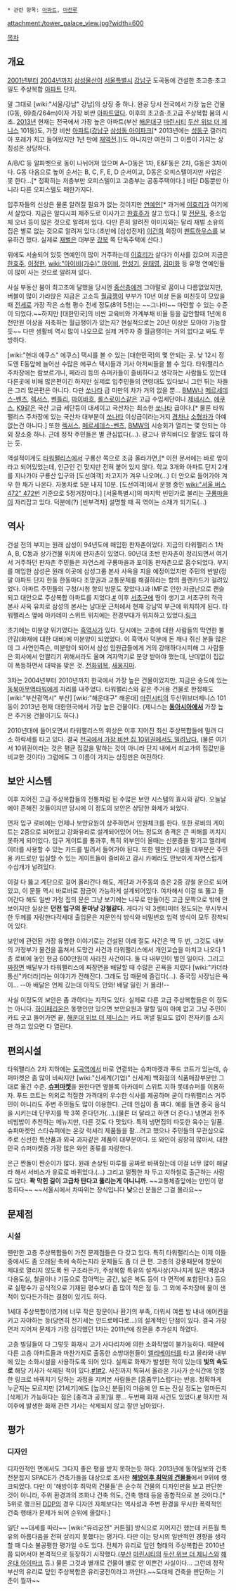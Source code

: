  * 관련 항목: [[아파트]], [[마천루]]

attachment:/tower_palace_view.jpg?width=600

[[목차]]
== 개요 ==
[[2001년]]부터 [[2004년]]까지 [[삼성물산]]이 [[서울특별시]] [[강남구]] 도곡동에 건설한 초고층·초고밀도 주상복합 [[아파트]] 단지.

말 그대로 [wiki:"서울/강남" 강남]의 상징 중 하나. 완공 당시 전국에서 가장 높은 건물(G동, 69층/264m)이자 가장 비싼 [[아파트]]였다. 이후의 초고층·초고급 주상복합 붐의 시초. [[2013년]] 현재는 전국에서 가장 높은 아파트(부산 [[해운대구]] [[마린시티]] [[해운대 위브 더 제니스|두산 위브 더 제니스]] 101동)도, 가장 비싼 [[아파트]]([[강남구]] [http://isplus.live.joins.com/news/article/article.asp?total_id=16042958&cloc= 삼성동 아이파크][* 2013년에는 [[성동구]] 갤러리아 포레가 치고 들어왔지만 1년 만에 [http://www.newsprime.co.kr/news/article.html?no=289592 재역전].])도 아니지만 여전히 그 이름이 가지는 상징성은 상당하다.

A/B/C 등 알파벳으로 동이 나뉘어져 있으며 A~D동은 1차, E&F동은 2차, G동은 3차이다. G동 다음으로 높이 순서는 B, C, F, E, D 순서이고, D동은 오피스텔이지만 사업은 못 한다...[* 정확히는 저층부만 오피스텔이고 고층부는 공동주택이다.] 비단 D동뿐만 아니라 다른 오피스텔도 매한가지다.

입주자들의 신상은 물론 알려질 필요가 없는 것이지만 [[연예인]][* 과거에 [[이효리]]가 여기에서 살았다. 지금은 알다시피 제주도로 이사가고 [[한효주]]가 살고 있다.] 및 [[전문직]], 중소업체 오너 등이 많은 것으로 알려져 있다. 다만 흔히 알려진 이미지와는 달리 재벌 소유의 집은 별로 없는 것으로 알려져 있다.(초반에 [삼성전자] [[이건희]] 회장이 [[펜트하우스]]를 보유하긴 했다. 실제로 [[재벌]]은 대부분 [[강북]] 쪽 단독주택에 산다.)

위에도 서술되어 있듯 연예인이 많이 거주하는데 [[이효리]]가 살다가 이사를 갔으며 지금은 [[한효주]], [[이정현]], [[wiki:"아이비(가수)" 아이비]], [[안성기]], [[윤태영]], [[김미화]] 등 유명 연예인들이 많이 사는 것으로 알려져 있다.

사실 부동산 붐이 최고조에 달했을 당시엔 [[중산층]]에겐 그야말로 꿈이나 다름없었지만, 버블이 많이 가라앉은 지금은 고소득 [[월급쟁이]] 부부가 10년 이상 돈을 미친듯이 모았을 때 [[전세]]로 가장 작은 소형 평수 전세 정도(8억 5천)는 ~~그나마~~ 마련할 수 있는 수준이 되었다.~~하지만 [대한민국]의 비싼 교육비와 가계부채 비율 등을 감안할때 1년에 8천만원 이상을 저축하는 월급쟁이가 있는지? 현실적으로는 20년 이상은 모아야 가능할듯~~ 다만 생활비 역시 많이 나오므로 실제 거주자 중 월급쟁이는 거의 없다고 봐도 무방하다.

[wiki:"현대 에쿠스" 에쿠스] 택시를 볼 수 있는 [대한민국]의 몇 안되는 곳. 낮 12시 정도엔 E동앞에 늘어선 수많은 에쿠스 택시들과 기사 아저씨들을 볼 수 있다. 타워팰리스 주차장에는 람보르기니, 페라리 등의 슈퍼카들이 즐비하다고 생각하는 사람들도 있는데 다른곳에 비해 많은편이긴 하지만 실제로 입주민들의 연령대도 있다보니 그런 튀는 차들은 그리 많은편은 아니다. 다만 [[쏘나타]] 급 미만의 차가 거의 없을 뿐... [[BMW]]나 [[메르세데스-벤츠]], [[렉서스]], [[벤틀리]], [[마이바흐]], [[롤스로이스]]같은 고급 수입세단이나 [[현대 제네시스|제네시스]], [[현대 에쿠스|에쿠스]], [[기아 K9|K9]]같은 국산 고급 세단등이 대세이고 국산차는 최소한 [[쏘나타]] 급이다.[* 물론 타워팰리스 주차장에 있는 국산차 대부분이 [[쏘나타]] 이상급이라는거지 [[경차]]나 [[소형차]]가 아예 없는건 아니다.] 또한 [[렉서스]], [[메르세데스-벤츠]], [[BMW]]의 시승회가 열리는 몇 안되는 야외 장소중 하나. 근데 정작 주민들은 별 관심없다(...). 광고나 뮤직비디오 촬영도 많이 하는 듯.

역설적이게도 [[타워팰리스]]에서 구룡산 쪽으로 조금 올라가면,[* 이전 문서에는 바로 앞이라고 되어있었는데, 인근인 건 맞지만 전혀 붙어 있지 않다. 학교 3개와 아파트 단지 2개를 지나가야 구룡산 입구와 [도선여객] 차고지가 겨우 나오며(...) 더 안으로 들어가야 겨우 한 채가 나온다. 자동차로 5분 내지 10분. [도선여객]에서 운행 중인 [[wiki:"서울 버스 472" 472번]] 기준으로 5정거장이다.] [서울특별시]의 마지막 빈민가로 불리는 [[구룡마을]]이 자리잡고 있다. 덕분에(?) [빈부격차] 설명할 때 꼭 엮이는 소재가 되기도(...)
== 역사 ==
건설 전의 부지는 원래 삼성이 94년도에 매입한 판자촌이었다. 지금의 타워펠리스 1차 A, B, C동과 상가건물 위치에 판자촌이 있었다. 90년대 초반 판자촌이 정리되면서 여기서 거주하던 판자촌 주민들은 자연스레 구룡마을과 포이동 판자촌으로 흡수되었다. 부지를 매입한 삼성은 원래 이곳에 삼성그룹 본사 사옥을 지을 예정이었지만 주민의 반발(정말 아파트 단지 한동 한동마다 조망권과 교통문제를 해결하라는 항의 플랜카드가 걸려있었다. 아파트 주민들의 구청/시청 항의 방문도 잦았다.)과 IMF로 인한 자금난으로 캔슬되고 대안으로 주상복합 아파트를 지었다.[http://weekly.donga.com/docs/magazine/weekly/2002/11/07/200211070500035/200211070500035_1.html #] 이후 [[서초구]]에 땅이 생기고 서초구의 적극 본사 사옥 유치로 삼성의 본사는 남대문 근처에서 현재 강남역 부근에 위치하게 된다. 타워펠리스 옆에 아카데미 스위트 위치에는 전경부대가 위치하고 있었다.[http://gall.dcinside.com/list.php?id=building&no=2027 링크]

초기에는 미분양 위기였다는 [[흑역사]]가 있다. 당시에는 고층에 대한 사람들의 막연한 불안감(화재에 대한 대비)에 미분양이 되었었다. 이 흑역사 덕분에 돈 깨나 쥐신 분들 많은데 그 사연인즉슨, 미분양이 되어서 삼성 임원급들에게 거의 강매하다시피해 그 사람들은 회사에서 안짤리기 위해서라도 울며 겨자먹기로 분양 받아야 했는데, 난데없이 집값이 폭등하면서 대박을 맞은 것. [[전화위복]], [[새옹지마]].

3차는 2004년부터 2010년까지 한국에서 가장 높은 건물이었지만, 지금은 송도에 있는 [[동북아무역타워]]에게 자리를 내주었다. 타워팰리스와 같은 주거용 건물로 한정해도 [wiki:"부산광역시" 부산] [wiki:"해운대구" 해운대] [[마린시티]]의 두산위브더제니스 101동이 2013년 현재 대한민국에서 가장 높은 건물이다. (제니스는 '''[[동아시아]]에서''' 가장 높은 주거용 건물이기도 하다.)

2010년대에 들어오면서 타워팰리스의 위상은 이후 지어진 최신 주상복합들에 밀려 다소 하락세를 타고 있다. 결국 [http://news.heraldcorp.com/view.php?ud=20130429000651&md=20130502004509_AS 전국에서 가장 비싼 집 10위권에서도 밀려났다.] (물론 여기서 10위권이라는 것은 평균 집값을 말하는 것이 아니라 단지 내에서 최고가의 집값만을 비교한 것이다) 그럼에도 그 이름이 가지는 상징만은 여전하다.

== 보안 시스템 ==
이후 지어진 고급 주상복합들의 전통처럼 된 수많은 보안 시스템의 효시와 같다. 오늘날에야 흔해진 것들이지만 당시에 이 정도의 보안은 상당한 화제가 되었다.

먼저 입구 로비에는 언제나 보안요원이 상주하면서 인원체크를 한다. 또한 로비의 게이트는 2중으로 되어있고 강화유리로 설계되어있어 어느 정도의 충격은 큰 피해를 끼치지 못하게 되어있다. 입구 게이트를 통과후, 특히 외부인이 올때는 신분증을 맡기고 엘리베이터를 사용할 수 있는 카드를 빌려서 들어가야 된다. 또한 웬만한 시설들 대부분은 주민용 카드로만 입실할 수 있는 게이트들이 즐비하고 감시 카메라도 안보이게 자연스럽게 수십개가 널려있다.

이걸 다 뚫고 계단으로 걸어 올라간다 해도, 계단과 거주동의 층은 2중 강철 문으로 되어있고, 이 문들 역시 바로바로 잠금이 가능하게 설계되어있다. 여차해서 이걸 또 뚫고 들어간다 해도 일반 가정 집의 문은 그냥 보기에는 나무로 만들어진 고급 문짝으로 밖에 안보이지만 실상은 '''던전 입구의 문마냥 강철같다.''' 게다가 약 3센티미터 정도되는 무시무시한 두께를 자랑한다각세대 출입문은 지문인식 방식와 비밀번호 입력 방식이 모두 장착되어 있다. 


보안에 관련된 가장 유명한 이야기로는 건설된 이래 절도 사건은 딱 두 번, 그것도 내부의 가정부가 물건을 훔쳐서 도망간 사건과 타워팰리스에서 개인교습을 마치고 나오다 1층 로비에 놓인 현금 600만원이 사라진 사건이다. 둘 다 내부인이 벌인 일이다. 그리고 [[짜장면]] 배달부가 타워팰리스에 짜장면을 배달할 때 수많은 곤욕을 치렀다 [wiki:"카더라 통신"카더라]라는 이야기가 전해진다. 그래도 팁 때문에 즐겁다(...). 중국집 사장님은 욕이... --아 배달은 언제 갔는데 아직도 안와! 배달 밀린 거 몰라!--

사실 이정도의 보안은 좀 과하다는 지적도 있다. 실제로 다른 고급 주상복합들은 이 정도는 아니다. [[하이페리온]]은 동행인만 있으면 보안요원과 말할 일이 아예 없고 그냥 주민이 카드 긋고 들어가면 끝, [[해운대 위브 더 제니스]]는 카드 꺼낼 필요도 없이 전자키를 소지만 하고 있으면 다 열린다.

== 편의시설 ==
타워팰리스 2차 지하에는 [[도곡역]]에서 바로 연결되는 슈퍼마켓과 푸드 코트가 있는데, 슈퍼마켓은 좀 많이 비싸지만 [wiki:"신세계(기업)" 신세계] 백화점의 식품매장부분만 그대로 옮긴 수준. '''[[슈퍼마켓]]'''을 원한다면 옆블록 아카데미 스위트 지하 롯데슈퍼를 이용하자. 푸드 코트는 의외로 적절한 가격대의 우수한 식사를 제공하며 굳이 타워팰리스 거주민이 아니라도 주변 주민들도 많이 이용한다. 근데 인심이 좀 짜다. 예를 들면 중국 음식을 시키는데 단무지를 딱 3쪽 준다던가(...).(물론 더 달라고 하면 더 준다.) 냉면과 전주비빔밥이 추천하는 메뉴지만, 다른 것도 다 맛있다. 특히 냉면집의 따듯한 육수는 일품. 슈퍼마켓인 스타슈퍼에는 온갖 럭셔리 제품들을 팔...려고 했으나 주민들의 무관심으로 주로 신선한 특산품과 외국 과자같은 제품이 대부분이다. 또 와인이 굉장히 많아서, 대한민국 슈퍼마켓중 가장 많은 와인 종류를 자랑한다.

은근 짠돌이 짠순이가 많다. 원래 손상된 마루를 공짜로 바꿔줬는데 이걸 너무 많이 해달라 해서 서비스가 유료로 바뀌었다.(...) 그리고 멀쩡한 차 두고 지하철로 출근하는 사람도 많다. '''꽉 막힌 길이 고급차 탄다고 뚫리는게 아니니까.''' ~~교통체증앞에는 만인이 평등하다~~ ~~서울시에서 차따위는 장식입니다 '''낮'''으신 분들은 그걸 몰라요~~ 

== 문제점 ==
=== 시설 ===
웬만한 고층 주상복합들이 가진 문제점들은 다 갖고 있다. 특히 타워팰리스는 이제 이들 중에서도 좀 오래된 축에 속하는지라 문제들도 좀 더 큰 편. 고층의 강풍때문에 창문이 제대로 열리지 않도록 된 구조라든가, 주상복합 특유의 설계사상(지나치게 많은 벽장과 다용도실, 철골이나 기둥으로 잡아먹는 공간, 넓은 복도 등이 다 면적에 포함된다.) 등으로 실평수가 공식적으로 기재된 평수보다 좀 많이 작은 점 등. 그 외에 주차장에 물이 샌 적이 있다든가하는 결점이 있기도 하다.

1세대 주상복합이였기에 너무 작은 창문이나 환기의 부족, 더워서 여름 밤 내내 에어컨을 키고 자야하는 등(당연히 전기세는 안드로메다로...)의 설계적인 단점이 있다. 결국 가장 먼저 지어져 문제가 가장 심각했던 1차는 2011년에 창문을 추가설치 하였다.

고층 빌딩들이 다 그렇듯 화재시 고가 사다리차에 의한 소화작업이 불가능하다. 때문에 다른 고층 아파트들과 마찬가지로 출동한 소방대원들이 [[엘리베이터]]를 타고 올라와 내부에 있는 소화시설을 사용하도록 되어 있다. 실제로 화재가 발생한 적이 있는데 '''빛의 속도로''' 해당 기사가 삭제된 적이 있다.[http://www.mediatoday.co.kr/news/quickViewArticleView.html?idxno=72708 #1][http://www.pressian.com/article/article.asp?article_num=60080916164543&Section= #2]. 
사진까지 찍혀서 올라온 기사가 순식간에 엉뚱한 링크로 바꿔치기 당하는 과정을 지켜본 사람들은 [흠좀무]스럽다는 반응. 정확하게 누군지는 모르지만 [21세기]에도 [높으신 분들]의 마음에 안 드는 진실 정도는 얼마든지 [삭제]가 가능하다는 점은 [충격과 공포]일 뿐... 두번째 화재 사건도 있었다.[http://www.newsprime.co.kr/news/articleView.html?idxno=73065 #]
하지만 저 이후에 발생한 화재 관련 기사는 삭제되지 않고 잘만 남아있다.

== 평가 ==
=== 디자인 ===
디자인적인 면에서도 그다지 좋은 평을 받지 못하는듯 하다. 2013년에 동아일보와 건축전문잡지 SPACE가 건축가들을 대상으로 조사한 '''[[해방이후 최악의 건물들]]'''에서 9위에 랭크되었다. 다만 이 '해방이후 최악의 건물들'은 순수히 건물의 디자인만을 보고 판단한 것이 아니라, 주위 환경과의 조화나 건축 의도, 건축 행태 등을 종합적으로 본 것이다.[* 5위로 랭크된 [[DDP]]의 경우 디자인 자체보다는 역사성과 주변 환경을 무시한 폭력적인 건축 행태가 문제가 되어 순위에 올랐다.]

일단 ~~대세를 따라~~ [wiki:"유리궁전" 커튼월] 방식으로 지어지긴 했는데 커튼월 특유의 아름다움을 전혀 살리지 못했다는 평가다. 다만 이는 당시의 일반적인 경향을 생각할 때 다소 불공평한 평가일 수도 있다. 전체가 유리로 덮인 형태의 주상복합은 2010년쯤 되어서야 본격적으로 등장하기 시작했다.([[부산]] [[마린시티]]의 [[해운대 위브 더 제니스|두산 위브 더 제니스]]와 [[해운대 아이파크]] 등.) 물론 그것과 별개로 건물이 별로 안 이쁜건 사실이다... 그런데 정작 부산의 유리로 덮인 주상복합은 유리궁전이라고 까인다.~~도대체 건축을 판단하는 기준이 뭘까~~ 
